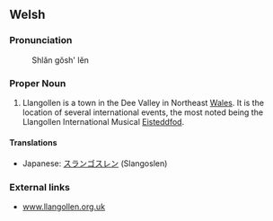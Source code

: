 == Welsh ==

=== Pronunciation ===
: Shlăn gŏsh' lĕn

=== Proper Noun ===

#Llangollen is a town in the Dee Valley in Northeast [[Wales]]. It is the location of several international events, the most noted being the Llangollen International Musical [[Eisteddfod]].

====Translations====
*Japanese: [[スランゴスレン]] (Slangoslen)

=== External links ===
* [http://www.llangollen.org.uk/ www.llangollen.org.uk]